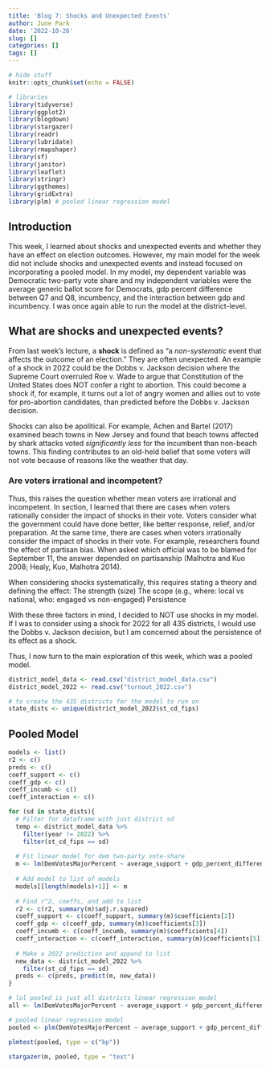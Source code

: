```yaml
---
title: 'Blog 7: Shocks and Unexpected Events'
author: June Park
date: '2022-10-26'
slug: []
categories: []
tags: []
---
```


```r
# hide stuff
knitr::opts_chunk$set(echo = FALSE)

# libraries
library(tidyverse)
library(ggplot2)
library(blogdown)
library(stargazer)
library(readr)
library(lubridate)
library(rmapshaper)
library(sf)
library(janitor)
library(leaflet)
library(stringr)
library(ggthemes)
library(gridExtra)
library(plm) # pooled linear regression model
```

## Introduction
This week, I learned about shocks and unexpected events and whether they have an effect on election outcomes. However, my main model for the week did not include shocks and unexpected events and instead focused on incorporating a pooled model. In my model, my dependent variable was Democratic two-party vote share and my independent variables were the average generic ballot score for Democrats, gdp percent difference between Q7 and Q8, incumbency, and the interaction between gdp and incumbency. I was once again able to run the model at the district-level.

## What are shocks and unexpected events?
From last week’s lecture, a **shock** is defined as “a *non-systematic* event that affects the outcome of an election.” They are often unexpected. An example of a shock in 2022 could be the Dobbs v. Jackson decision where the Supreme Court overruled Roe v. Wade to argue that Constitution of the United States does NOT confer a right to abortion. This could become a shock if, for example, it turns out a lot of angry women and allies out to vote for pro-abortion candidates, than predicted before the Dobbs v. Jackson decision. 

Shocks can also be apolitical. For example, Achen and Bartel (2017) examined beach towns in New Jersey and found that beach towns affected by shark attacks voted *significantly less* for the incumbent than non-beach towns. This finding contributes to an old-held belief that some voters will not vote because of reasons like the weather that day. 

### Are voters irrational and incompetent?
Thus, this raises the question whether mean voters are irrational and incompetent. In section, I learned that there are cases when voters rationally consider the impact of shocks in their vote. Voters consider what the government could have done better, like better response, relief, and/or preparation. At the same time, there are cases when voters irrationally consider the impact of shocks in their vote. For example, researchers found the effect of partisan bias. When asked which official was to be blamed for September 11, the answer depended on partisanship (Malhotra and Kuo 2008; Healy, Kuo, Malhotra 2014).  

When considering shocks systematically, this requires stating a theory and defining the effect:
The strength (size)
The scope (e.g., where: local vs national, who: engaged vs non-engaged)
Persistence

With these three factors in mind, I decided to NOT use shocks in my model. If I was to consider using a shock for 2022 for all 435 districts, I would use the Dobbs v. Jackson decision, but I am concerned about the persistence of its effect as a shock. 

Thus, I now turn to the main exploration of this week, which was a pooled model.

```r
district_model_data <- read.csv("district_model_data.csv")
district_model_2022 <- read.csv("turnout_2022.csv")

# to create the 435 districts for the model to run on
state_dists <- unique(district_model_2022$st_cd_fips)
```

## Pooled Model
```r
models <- list()
r2 <- c()
preds <- c()
coeff_support <- c()
coeff_gdp <- c()
coeff_incumb <- c()
coeff_interaction <- c()

for (sd in state_dists){
  # Filter for dataframe with just district sd
  temp <- district_model_data %>%
    filter(year != 2022) %>%
    filter(st_cd_fips == sd)
  
  # Fit linear model for dem two-party vote-share
  m <- lm(DemVotesMajorPercent ~ average_support + gdp_percent_difference + incumb + gdp_percent_difference*incumb, data = temp)
  
  # Add model to list of models
  models[[length(models)+1]] <- m
  
  # Find r^2, coeffs, and add to list
  r2 <- c(r2, summary(m)$adj.r.squared)
  coeff_support <- c(coeff_support, summary(m)$coefficients[2])
  coeff_gdp <- c(coeff_gdp, summary(m)$coefficients[3])
  coeff_incumb <- c(coeff_incumb, summary(m)$coefficients[4])
  coeff_interaction <- c(coeff_interaction, summary(m)$coefficients[5])
  
  # Make a 2022 prediction and append to list
  new_data <- district_model_2022 %>%
    filter(st_cd_fips == sd)
  preds <- c(preds, predict(m, new_data))
}
```

```r
# lol pooled is just all districts linear regression model
all <- lm(DemVotesMajorPercent ~ average_support + gdp_percent_difference + incumb + gdp_percent_difference*incumb, data = district_model_data)

# pooled linear regression model
pooled <- plm(DemVotesMajorPercent ~ average_support + gdp_percent_difference + incumb + gdp_percent_difference*incumb, data = district_model_data, model = "pooling")

plmtest(pooled, type = c("bp"))
```

```r
stargazer(m, pooled, type = "text")
```


